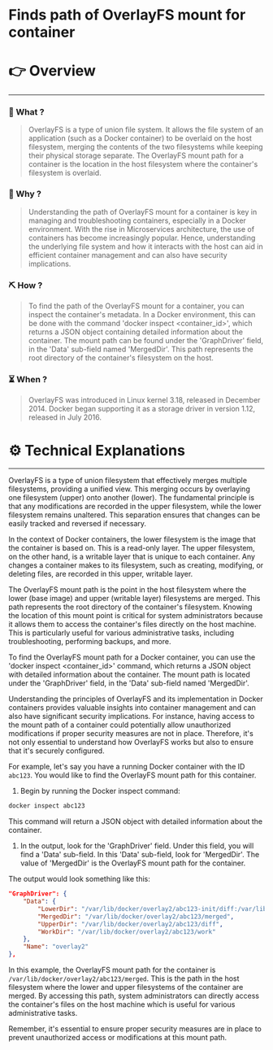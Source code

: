 # Finds path of OverlayFS mount for container


# 👉 Overview

---

### 👀 What ?

> OverlayFS is a type of union file system. It allows the file system of an application (such as a Docker container) to be overlaid on the host filesystem, merging the contents of the two filesystems while keeping their physical storage separate. The OverlayFS mount path for a container is the location in the host filesystem where the container's filesystem is overlaid.
> 

### 🧐 Why ?

> Understanding the path of OverlayFS mount for a container is key in managing and troubleshooting containers, especially in a Docker environment. With the rise in Microservices architecture, the use of containers has become increasingly popular. Hence, understanding the underlying file system and how it interacts with the host can aid in efficient container management and can also have security implications.
> 

### ⛏️ How ?

> To find the path of the OverlayFS mount for a container, you can inspect the container's metadata. In a Docker environment, this can be done with the command 'docker inspect <container_id>', which returns a JSON object containing detailed information about the container. The mount path can be found under the 'GraphDriver' field, in the 'Data' sub-field named 'MergedDir'. This path represents the root directory of the container's filesystem on the host.
> 

### ⏳ When ?

> OverlayFS was introduced in Linux kernel 3.18, released in December 2014. Docker began supporting it as a storage driver in version 1.12, released in July 2016.
> 

# ⚙️ Technical Explanations

---

OverlayFS is a type of union filesystem that effectively merges multiple filesystems, providing a unified view. This merging occurs by overlaying one filesystem (upper) onto another (lower). The fundamental principle is that any modifications are recorded in the upper filesystem, while the lower filesystem remains unaltered. This separation ensures that changes can be easily tracked and reversed if necessary.

In the context of Docker containers, the lower filesystem is the image that the container is based on. This is a read-only layer. The upper filesystem, on the other hand, is a writable layer that is unique to each container. Any changes a container makes to its filesystem, such as creating, modifying, or deleting files, are recorded in this upper, writable layer.

The OverlayFS mount path is the point in the host filesystem where the lower (base image) and upper (writable layer) filesystems are merged. This path represents the root directory of the container's filesystem. Knowing the location of this mount point is critical for system administrators because it allows them to access the container's files directly on the host machine. This is particularly useful for various administrative tasks, including troubleshooting, performing backups, and more.

To find the OverlayFS mount path for a Docker container, you can use the 'docker inspect <container_id>' command, which returns a JSON object with detailed information about the container. The mount path is located under the 'GraphDriver' field, in the 'Data' sub-field named 'MergedDir'.

Understanding the principles of OverlayFS and its implementation in Docker containers provides valuable insights into container management and can also have significant security implications. For instance, having access to the mount path of a container could potentially allow unauthorized modifications if proper security measures are not in place. Therefore, it's not only essential to understand how OverlayFS works but also to ensure that it's securely configured.

For example, let's say you have a running Docker container with the ID `abc123`. You would like to find the OverlayFS mount path for this container.

1. Begin by running the Docker inspect command:

```bash
docker inspect abc123

```

This command will return a JSON object with detailed information about the container.

1. In the output, look for the 'GraphDriver' field. Under this field, you will find a 'Data' sub-field. In this 'Data' sub-field, look for 'MergedDir'. The value of 'MergedDir' is the OverlayFS mount path for the container.

The output would look something like this:

```json
"GraphDriver": {
    "Data": {
        "LowerDir": "/var/lib/docker/overlay2/abc123-init/diff:/var/lib/docker/overlay2/abc123/diff",
        "MergedDir": "/var/lib/docker/overlay2/abc123/merged",
        "UpperDir": "/var/lib/docker/overlay2/abc123/diff",
        "WorkDir": "/var/lib/docker/overlay2/abc123/work"
    },
    "Name": "overlay2"
},

```

In this example, the OverlayFS mount path for the container is `/var/lib/docker/overlay2/abc123/merged`. This is the path in the host filesystem where the lower and upper filesystems of the container are merged. By accessing this path, system administrators can directly access the container's files on the host machine which is useful for various administrative tasks.

Remember, it's essential to ensure proper security measures are in place to prevent unauthorized access or modifications at this mount path.
